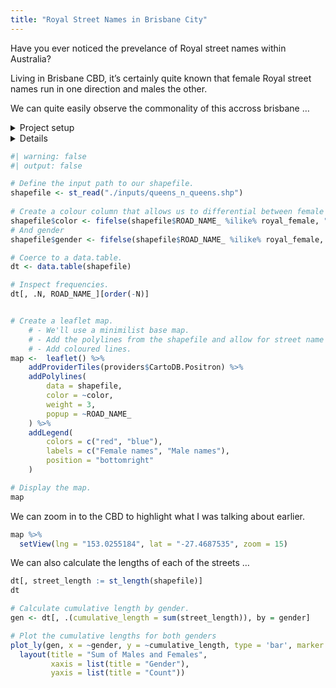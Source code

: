 ```yaml
---
title: "Royal Street Names in Brisbane City"
---
```


Have you ever noticed the prevelance of Royal street names within Australia?

Living in Brisbane CBD, it's certainly quite known that female Royal street names run in one direction and males the other.

We can quite easily observe the commonality of this accross brisbane ...


<details><summary>Project setup</summary>
```r
#| warning: false
#| output: false

# install.packages("sf")
# install.packages("rmapshaper")
# install.packages("leaflet")
# install.packages("rgeos")
# install.packages("plotly")

# Restore our r environment.
renv::restore(prompt = F)

# Load required packages.
library(sf)             # For reading Shape files.
library(rgeos)          # For reducing Shape files.
library(leaflet)        # Plotting Shape files.
library(data.table)     # For data.tables.
library(plotly)         # For plotsY.

# Define a regex pattern of word-bounded Royal female and males names.
royal_female <- "\\b(Adelaide|Cordelia|countess|Cordeilla|Ann|Queen|Victoria|Mary|Louise|Alexandra|Elizabeth|Alice|Margaret|Charlotte|Augusta|Helena|Maud|Agnes|Helene|Caroline|Olga|Louisa|Diana)\\b"
royal_male <- "\\b(Albert|George|Charles|Edward|earl|Christian|Frederick|Louis|Arthur|William|Henry|Alexander|John|Philip|Douglas|Ernest|Patrick|Friederike|Auguste|Francis|David|Augustus|Antony)\\b"
```
</details>

<details>

```r
if(F){
    # Read the shapefile
    shapefile <- st_read("C:\\temp\\QSC_Extracted_Data\\QSC_Extracted_Data_20240418_144922083000-53700\\Queensland_roads_and_tracks.shp")


    # We're only interested in Brisbane City and of the below road class types.
    shapefile <- shapefile[
        shapefile$LGA_NAME_R == "Brisbane City"
    , ]
    shapefile <- shapefile[shapefile$ROAD_NAME_ %ilike% royal_female | shapefile$ROAD_NAME_ %ilike% royal_male, ]

    dt <- data.table(shapefile)

    View(dt[, .N, ROAD_NAME_][order(-N)])


    remove <- "Saint Helena|Mary Ellen| HOLT |CHRISTIAN COL|M MAC|OUTREACH|E ANNE L|FARRIOR|WILLIAM FAR| LESLIE |TONGE|JOHN FRAN|JOHN FINN|SAINT GEOR|JOHN FISH| GOD |SAINT|BISHOP|JOHN BRI|ISLEY| ULM |ARTHUR GO|SIR DA|GASKIN|SIRETT|JOLLY|COOKMAN|E PAGE"

    shapefile <- shapefile[!shapefile$ROAD_NAME_ %ilike% remove, ]

    dt <- data.table(shapefile)

    View(dt[, .N, ROAD_NAME_][order(-N)])


    st_write(shapefile, "./inputs/queens_n_queens.shp")

    head(shapefile)
    }
```
</details>

```r
#| warning: false
#| output: false

# Define the input path to our shapefile.
shapefile <- st_read("./inputs/queens_n_queens.shp")
 
# Create a colour column that allows us to differential between female and male.
shapefile$color <- fifelse(shapefile$ROAD_NAME_ %ilike% royal_female, "red", "blue")
# And gender
shapefile$gender <- fifelse(shapefile$ROAD_NAME_ %ilike% royal_female, "Female", "Male")

# Coerce to a data.table.
dt <- data.table(shapefile)

# Inspect frequencies.
dt[, .N, ROAD_NAME_][order(-N)]


# Create a leaflet map.
    # - We'll use a minimilist base map.
    # - Add the polylines from the shapefile and allow for street name popups.
    # - Add coloured lines.
map <-  leaflet() %>%
    addProviderTiles(providers$CartoDB.Positron) %>%
    addPolylines(
        data = shapefile,
        color = ~color,
        weight = 3,
        popup = ~ROAD_NAME_
    ) %>%
    addLegend(
        colors = c("red", "blue"),
        labels = c("Female names", "Male names"),
        position = "bottomright"
    )
```

```r
# Display the map.
map
```

We can zoom in to the CBD to highlight what I was talking about earlier.
```r
map %>%
  setView(lng = "153.0255184", lat = "-27.4687535", zoom = 15)
```


We can also calculate the lengths of each of the streets ...

```r
dt[, street_length := st_length(shapefile)]
dt

# Calculate cumulative length by gender.
gen <- dt[, .(cumulative_length = sum(street_length)), by = gender]

# Plot the cumulative lengths for both genders
plot_ly(gen, x = ~gender, y = ~cumulative_length, type = 'bar', marker = list(color = c("pink", "#ADD8E6"))) %>%
  layout(title = "Sum of Males and Females",
         xaxis = list(title = "Gender"),
         yaxis = list(title = "Count"))
```
